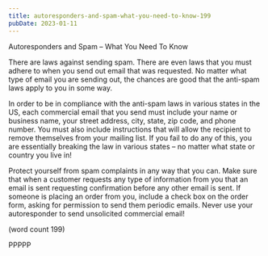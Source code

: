 ```yaml
---
title: autoresponders-and-spam-what-you-need-to-know-199
pubDate: 2023-01-11
---
```


Autoresponders and Spam – What You Need To 
Know

There are laws against sending spam. There are 
even laws that you must adhere to when you send 
out email that was requested. No matter what type 
of email you are sending out, the chances are good 
that the anti-spam laws apply to you in some way.

In order to be in compliance with the anti-spam laws 
in various states in the US, each commercial email 
that you send must include your name or business 
name, your street address, city, state, zip code, 
and phone number. You must also include 
instructions that will allow the recipient to remove 
themselves from your mailing list. If you fail to do 
any of this, you are essentially breaking the law in 
various states – no matter what state or country you 
live in!

Protect yourself from spam complaints in any way 
that you can. Make sure that when a customer 
requests any type of information from you that an 
email is sent requesting confirmation before any 
other email is sent. If someone is placing an order 
from you, include a check box on the order form, 
asking for permission to send them periodic emails.
Never use your autoresponder to send unsolicited 
commercial email!

(word count 199)

PPPPP